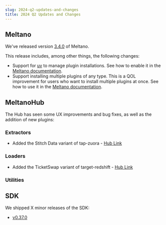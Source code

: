 ```yaml
---
slug: 2024-q2-updates-and-changes
title: 2024 Q2 Updates and Changes
---
```


## Meltano

We've released version [3.4.0](https://github.com/meltano/meltano/releases/tag/v3.4.0) of Meltano.

This release includes, among other things, the following changes:

* Support for [uv](https://github.com/astral-sh/uv) to manage plugin installations. See how to enable it in the [Meltano documentation](https://docs.meltano.com/reference/settings/#venvbackend).
* Support installing multiple plugins of any type. This is a QOL improvement for users who want to install multiple plugins at once. See how to use it in the [Meltano documentation](https://docs.meltano.com/reference/command-line-interface#install).

## MeltanoHub

The Hub has seen some UX improvements and bug fixes, as well as the addition of new plugins:

### Extractors

* Added the Stitch Data variant of tap-zuora - [Hub Link](https://hub.meltano.com/extractors/tap-zuora--singer-io/)

### Loaders

* Added the TicketSwap variant of target-redshift - [Hub Link](https://hub.meltano.com/loaders/target-redshift--ticketswap/)

### Utilities

## SDK

We shipped X minor releases of the SDK:

* [v0.37.0](https://github.com/meltano/sdk/releases/tag/v0.37.0)
